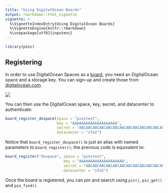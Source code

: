 ```yaml
---
title: "Using DigitalOcean Boards"
output: rmarkdown::html_vignette
vignette: >
  %\VignetteIndexEntry{Using DigitalOcean Boards}
  %\VignetteEngine{knitr::rmarkdown}
  %\usepackage[utf8]{inputenc}
---
```


```r
library(pins)
```

## Registering

In order to use DigitalOcean Spaces as a [board](boards-understanding.html), you need an DigitalOcean space and a storage key. You can sign-up and create those from [digitalocean.com](https://www.digitalocean.com/).

![](images/boards-digitalocean-create-storage.png)

You can then use the DigitalOcean space, key, secret, and datacenter to authenticate:

```r
board_register_dospace(space = "pinstest",
                       key = "AAAAAAAAAAAAAAAAAAAA",
                       secret = "ABCABCABCABCABCABCABCABCABCABCABCABCABCA==",
                       datacenter = "sfo2")
```

Notice that `board_register_dospace()` is just an alias with named parameters to `board_register()`; the previous code is equivalent to:

```r
board_register("dospace", space = "pinstest",
                          key = "AAAAAAAAAAAAAAAAAAAA",
                          secret = "ABCABCABCABCABCABCABCABCABCABCABCABCABCA==",
                          datacenter = "sfo2")
```

Once the board is registered, you can pin and search using `pin()`, `pin_get()` and `pin_find()`.
